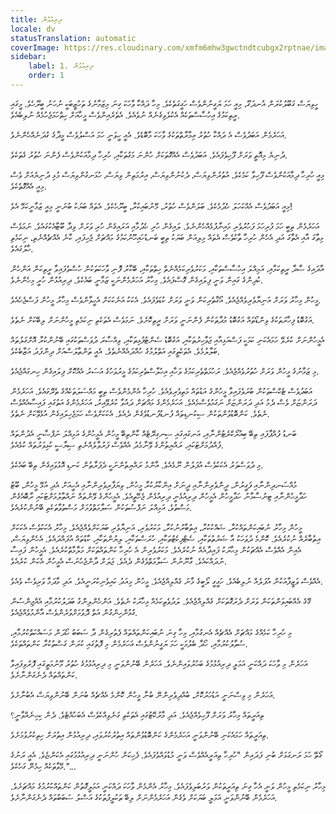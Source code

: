 ```yaml
---
title: ދިރިއުޅުން
locale: dv
statusTranslation: automatic
coverImage: https://res.cloudinary.com/xmfm6mhw3gwctndtcubgx2rptnae/image/upload/v1741354419/small_cover_la_gran_rebelion_28716e29d2.webp
sidebar:
    label: 1. ދިރިއުޅުން
    order: 1
---
```

ހީވިޔަސް ގަބޫލުކުރަން އުނދަގޫ، މިއީ ހަމަ ޔަގީނުންވެސް ހަގީގަތެކެވެ. މިހާ ދައްކާ ވާހަކަ ގިނަ މިޒަމާނުގެ ތަހުޒީބަކީ ނުހަނު ބީރޫހެވެ. މީގައި ރީތިކަމުގެ އިހުސާސްތަކެއް އެކުލެވިގެނެއް ނުވެއެވެ. އެތެރެއިންވެސް މީހާއަށް ހިތްހަމަޖެހުމެއް ނުލިބެއެވެ.

އަހަރެމެން އަބަދުވެސް އެ ދައްކާ ހުތުރު އިމާރާތްތަކުގެ ވާހަކަ މާބޮޑެވެ. އެއީ ހީވަނީ ހަމަ އަސްލުވެސް މީދާގެ ގުދަނެއްހެންނެވެ.

ދުނިޔެ މިއޮތީ ވަރަށް ފޫހިވެފައެވެ. އަބަދުވެސް އެއްގޮތަކަށް ހުންނަ މަގުތަކާއި، ހުރިހާ ދިމާއަކުންވެސް ފެންނަ ހުތުރު ގެތަކެވެ.

މިއީ ހުރިހާ ދިމާއަކުންވެސް ފޫހިވާ ކަމެކެވެ. އުތުރުންވިޔަސް، ދެކުނުންވިޔަސް، އިރުމަތިން ވިޔަސް، ހުޅަނގުންވިޔަސް މުޅި ދުނިޔެއަށް ވެސް މިއީ އެއްގޮތެކެވެ.

މިއީ އަބަދުވެސް އެއްކަހަލަ ހެދުމެކެވެ. ބަލަންވެސް ހުތުރު، މޭނުބައިކުރާ، ބީރޫހެކެވެ. އެތައް ބަޔަކު ބުނަނީ މިއީ ޒަމާނީކަމޭ އެވެ!

އަހަރެމެން ތިބީ ހަމަ ފުރިހަމަ ފަހުރުވެރި މައިނާފުޅެއްހެންނެވެ. ލައިގެން ހުރި ހެދުމާއި އަރައިގެން ހުރި ވަރަށް ވިދާ ބޫޓާއެކުގައެވެ. ނަމަވެސް މިތާގަ އާއި އެތާގަ އަދި އެހެން ހުރިހާ ތާކުވެސް އެތައް މިލިއަން ބަޔަކު ތިބީ ބަނޑުހައިހޫނުކަމުގެ މައްޗަށް ޖެހިފައި، ކާނެ އެއްޗެއްނެތި، ނިކަމެތި ހާލުގައެވެ.

އާދައިގެ ސާދާ ރީތިކަމާއި، އަމިއްލަ އިހުސާސްތަކާއި، މަކަރުވެރިކަމެއްނެތް ހިތްތަކާއި، ބޭކާރު ފޮނި ވާހަކަތަކުން ހުސްވެފައިވާ ރީތިކަން އަންހެން ކުދިންގެ ގައިން ވަނީ ފިލައިގެން ގޮސްފައެވެ. މިހާރު އަހަރެމެންނަކީ ޒަމާނީ ބައެކެވެ. ދިރިއުޅުން ހުރީ މިހެންނެވެ.

މީހުން މިހާރު ވަރަށް އަނިޔާވެރިވެއްޖެއެވެ. އޯގާތެރިކަން ވަނީ ވަރަށް ކުޑަވެފައެވެ. އެކަކު އަނެކަކަށް އެހީވާންވެސް މިހާރު މީހުން ފަސްޖެހެއެވެ.

އަގުބޮޑު ފިހާރަތަކުގެ ވިންޑޯތައް އަގުބޮޑު މުދާތަކުން ފެންނަނީ ވަރަށް ރީތިކޮށެވެ. ނަމަވެސް އެތަކެތި ނިކަމެތި މީހުންނަށް ލިބޭކަށް ނެތެވެ.

އެމީހުންނަށް ކުރެވޭ ހަމައެކަނި ކަމަކީ ފަސްއަޅިއާއި ޖަވާހިރުތަކާއި، އަގުބޮޑު ސެންޓުފުޅިތަކާއި، ވިއްސާރަ ދުވަސްތަކުގައި ބޭނުންކުރާ އޮށްގަލުތައް ބަލާލުމެވެ. އެތަކެތީގައި އަތްލުމުގެ ހުއްދައެއްނެތެވެ. އެއީ ތަންތާލަސްއަށް ދިންފަދަ އަޒާބެކެވެ.

މި ޒަމާނުގެ މީހުން ވަރަށް ހުތުރުވެއްޖެއެވެ. ރަހުމަތްތެރިކަމުގެ ވަހާއި އިހުލާސްތެރިކަމުގެ މީރުވަހުގެ އަސަރު އެއްކޮށް ފިލައިގެން ހިނގައްޖެއެވެ.

އަބަދުވެސް ޓެކްސްތަކުން ބުރަވެފައިވާ މީހުންގެ އަޑުތައް މަތިވެރިވެއެވެ. ހުރިހާ އެންމެންވެސް ތިބީ މައްސަލަތަކެއްގެ ތެރޭގައެވެ. އަހަރެމެން ދަރަންޏަށް ވެސް ދެމު އަދި ދަރަންޏަށް ނަގަމުވެސްމެއެވެ. އަހަރެމެންގެ މައްޗަށް ދައުވާ ކުރެވޭއިރު، އަހަރެމެންގެ އަތުގައި ފައިސާއެއްވެސް ނެތެވެ. ކަންބޮޑުވުންތަކުން ސިކުނޑިތައް ފުނޑުފުނޑުވެގެން ދެއެވެ. އެކަކަށްވެސް ހަމަޖެހިލައިގެން އުޅެވޭކަށް ނެތެވެ.

ބަނޑު ފުއްޕާފައި ތިބޭ ބިއުރޯކްރެޓުންނާއި، އަނގައިގައި ސިނގިރޭޓެއް ކާންތިބޭ މީހުން އެމީހުންގެ އަމިއްލަ ނަފްސާނީ އެދުންތައް ފުއްދުމަށްޓަކައި، ރައްޔިތުންގެ ވޭނާމެދު އެއްވެސް ފަރުވާލެއްނެތި ސިޔާސީ ކުޅިވަރުތައް ކުޅެއެވެ.

މި ދުވަސްވަރު އެކަކުވެސް އުފަލުން ނޫޅެއެވެ. އާންމު ރައްޔިތުންނަކީ ދެފަރާތުން ކަނޑި އޮޅުވައިގެން ތިބޭ ބައެކެވެ.

މުއްސަނދިންނާއި ފަގީރުން، ދީންވެރިންނާއި ދީނަށް އިންކާރުކުރާ މީހުން، ވިޔަފާރިވެރިންނާއި އެހީއަށް އެދި އުޅޭ މީހުން، ބޫޓު ހަދާމީހުންނާއި ޓިނުސާމާނު ހަދާމީހުން އެމީހުން ދިރިއުޅެނީ ދިރިއުޅެން ޖެހޭތީއެވެ. އެމީހުންގެ ވޭންތައް ނައްތާލުމަށްޓަކައި ރާބޮއެގެން މަސްތުވެ، އަމިއްލަ ނަފްސުތަކުން ސަލާމަތްވުމަށް މަސްތުވާތަކެތި ބޭނުންކުރެއެވެ.

މީހުން މިހާރު ނުބައިކަންތައްކުރާ، ޝައްކުކުރާ، އިތުބާރުނުކުރާ، މަކަރުވެރި، އަނިޔާވެރި ބަޔަކަށްވެއްޖެއެވެ. މިހާރު އެކަކުވެސް އެކަކަށް އިތުބާރެއް ނުކުރެއެވެ. ކޮންމެ ދުވަހަކު އާ ޝަރުތުތަކާއި، ސެޓްފިކެޓުތަކާއި، ހުރަސްތަކާއި، ލިޔުންތަކާއި، ކާޑުތައް އުފައްދައެވެ. އެހެންވިޔަސް، އެއިން އެއްވެސް އެއްޗަކުން މިހާރަކު ފައިދާއެއް ނުކުރެއެވެ. މަކަރުވެރިން އެ ހުރިހާ ކަންތައްތަކަށް މަލާމާތްކުރެއެވެ. އެމީހުން ފައިސާ ނުދައްކައެވެ. ގާނޫނުން ސަލާމަތްވެގެން ދެއެވެ. ޖަލަށް ދާންޖެހުނަސް އެމީހުން އެކަން ކުރެއެވެ.

އެއްވެސް ވަޒީފާއަކުން އުފަލެއް ނުލިބެއެވެ. ހަގީގީ ލޯބީގެ މާނަ ގެއްލިއްޖެއެވެ. މީހުން މިއަދު ކައިވެނިކުރަނީއެވެ. އަދި މާދަމާ ވަރިވެސް ވެއެވެ.

ގޭގެ އެއްބައިވަންތަކަން ވަރަށް ދެރަގޮތަކަށް ގެއްލިއްޖެއެވެ. ލަދުވެތިކަމެއް މިހާރަކު ނެތެވެ. އަންހެންލިންގު ބަދަލުކުރުމާއި އެއްޖިންސުން ގުޅުންހިންގުން އަތް ދޮވުމަށްވުރެންވެސް އާންމުވެއްޖެއެވެ.

މި ހުރިހާ ކަމެއްގެ މައްޗަށް އެއްޗެއް އެނގުމާއި، މިހާ ގިނަ ނުބައިކަންތައްތައް ފެތުރިގެން ދާ ސަބަބު ހޯދަން މަސައްކަތްކުރުމާއި، ސުވާލުކުރުމާއި، ހޯދާ ބެލުމަކީ ހަމަ ޔަގީނުންވެސް އަހަރެމެން މި ފޮތުގައި ކުރަން ގަސްތުކުރާ ކަންތައްތަކެވެ.

އަހަރެން މި ވާހަކަ ދައްކަނީ އަމަލީ ދިރިއުޅުމުގެ ބަހުރުވައިންނެވެ. އަހަރެން ބޭނުންވަނީ މި ދިރިއުޅުމުގެ ހުތުރު މޫނުމަތީގައި ފޮރުވިފައިވާ ކަންތައްތައް ދެނެގަންނާށެވެ.

އަހަރެން މި ވިސްނަނީ އަޑުހަރުކޮށް، ބުއްދިވެރިންނޭ ބުނާ މީހުން ކޮންމެ އެއްޗެއް ބުނަން ބޭނުންވިޔަސް އެބުނާށެވެ.

ތިއަރީތައް މިހާރު ވަރަށް ފޫހިވެއްޖެއެވެ. އަދި މާރުކޭޓުގައި އެތަކެތި ގަނެވިއްކެވެސް އެބަހުއްޓެވެ. ދެން ކިހިނެއްވާނީ؟

ތިއަރީތައް ހަމައެކަނި ބޭނުންވަނީ އަހަރެމެންގެ ކަންބޮޑުވުންތައް އިތުރުކުރުވައި، ދިރިއުޅުން އިތުރަށް ހިތިކުރުވުމަށެވެ.

ގޯތޭ ހަމަ ރަނގަޅަށް ބުނި ފަދައިން "ހުރިހާ ތިއަރީއެއްވެސް ވަނީ މުޑުވައްވެފައެވެ. ފެހިކަން ހުންނަނީ ދިރިއުޅުމުގައި އެކަންޏެވެ. އެއީ ރަނުގެ މޭވާތަކެއް ހިމެނޭ ގަހެކެވެ."...

މިހާރު ނިކަމެތި މީހުން ވަނީ އެހާ ގިނަ ތިއަރީތަކުން ވަރުބަލިވެފައެވެ. މިހާރު އެންމެން ވާހަކަ ދައްކަނީ އަމަލީގޮތުން ކަންތައްކުރުމުގެ މައްޗަށެވެ. އަހަރެމެން ބޭނުންވަނީ އަމަލީ ބަޔަކަށް ވެގެން އަހަރެމެންނަށް ލިބޭ ތަކުލީފުތަކުގެ އަސްލު ސަބަބުތައް ދެނެގަންނާށެވެ.

